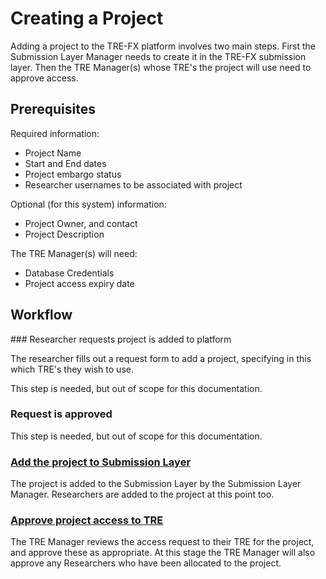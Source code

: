
# Creating a Project

Adding a project to the TRE-FX platform involves two main steps.
First the Submission Layer Manager needs to create it in the TRE-FX submission layer.
Then the TRE Manager(s) whose TRE's the project will use need to approve access.

## Prerequisites

Required information:
- Project Name
- Start and End dates
- Project embargo status
- Researcher usernames to be associated with project

Optional (for this system) information:
- Project Owner, and contact
- Project Description

The TRE Manager(s) will need:
- Database Credentials
- Project access expiry date

## Workflow

<Steps>
### Researcher requests project is added to platform

The researcher fills out a request form to add a project,
specifying in this which TRE's they wish to use.

<Callout>
This step is needed, but out of scope for this documentation.
</Callout>

### Request is approved

<Callout>
This step is needed, but out of scope for this documentation.
</Callout>

### [Add the project to Submission Layer](/activities/submissionManagerAddingNewProject)

The project is added to the Submission Layer by the Submission Layer Manager.
Researchers are added to the project at this point too.

### [Approve project access to TRE](/activities/TREManagerApprovingProject)

The TRE Manager reviews the access request to their TRE for the project,
and approve these as appropriate.
At this stage the TRE Manager will also approve any Researchers
who have been allocated to the project.

</Steps>